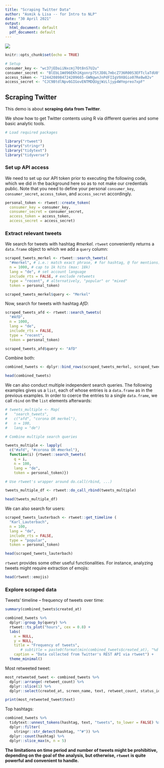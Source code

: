 ```yaml
---
title: "Scraping Twitter Data"
author: "Asmik & Lisa -- for Intro to NLP"
date: "30 April 2021"
output:
  html_document: default
  pdf_document: default
---
```


![](../../Logo_Consulting.JPG)

```r
knitr::opts_chunk$set(echo = TRUE)

# Setup 
consumer_key <- "wc37jEDaiiNxcmj7Ot8nS7U2u"
consumer_secret <- "BlEbL1Wd96EKh1Kgonrp7StJD8L7mbcZ736R00S3EFTclaTdU0"
access_token <- "1244208984724209665-GWNgwnJnPdFIIgV9X8Gio07Re8w82v"
access_secret <- "CJC9BtdlNpv6GIGovENTMDQUgjWzLljyp4WYepreo7xpF"
```

## Scraping Twitter

This demo is about **scraping data from Twitter**.

We show how to get Twitter contents using R via different queries and some basic analytic tools.

```r
# Load required packages

library("rtweet")
library("stringr")
library("tidytext")
library("tidyverse")
```

### Set up API access

We need to set up our API token prior to executing the following code, which we did in the background here so as to not make our credentials public.
Note that you need to define your personal `consumer_key`, `consumer_secret`, `access_token`, and `access_secret` accordingly.

```r

personal_token <- rtweet::create_token(
  consumer_key = consumer_key,
  consumer_secret = consumer_secret,
  access_token = access_token,
  access_secret = access_secret)

```

### Extract relevant tweets

We search for tweets with hashtag *#merkel*. `rtweet` conveniently returns a `data.frame` object to which we add a `query` column:

```r
scraped_tweets_merkel <- rtweet::search_tweets(
  "#merkel", # i.e.: match exact phrase, # for hashtag, @ for mentions)
  n = 1000, # cap to 1k hits (max: 18k)
  lang = "de", # set account language
  include_rts = FALSE, # exclude retweets
  type = "recent", # alternatively, "popular" or "mixed"
  token = personal_token)

scraped_tweets_merkel$query <- "Merkel"

```
Now, search for tweets with hashtag *AfD*:

```r
scraped_tweets_afd <- rtweet::search_tweets(
  "#AfD",
  n = 1000,
  lang = "de", 
  include_rts = FALSE, 
  type = "recent",
  token = personal_token)

scraped_tweets_afd$query <- "AfD"
```

Combine both:

```r
combined_tweets <- dplyr::bind_rows(scraped_tweets_merkel, scraped_tweets_afd)

head(combined_tweets)
```

We can also conduct multiple independent search queries. The following examples gives us a `list`, each of whose entries is a `data.frame` as in the previous examples. In order to coerce the entries to a single `data.frame`, we call `rbind` on the `list` elements afterwards: 

```r
# tweets_multiple <- Map(
#   "search_tweets",
#   c("afd", "corona OR merkel"),
#   n = 100,
#   lang = "de")
```

```r

# Combine multiple search queries

tweets_multiple <- lapply(
  c("#afd", "#corona OR #merkel"),
  function(i) {rtweet::search_tweets(
    q = i, 
    n = 100,
    lang = "de", 
    token = personal_token)})

# Use rtweet's wrapper around do.call(rbind, ...)

tweets_multiple_df <- rtweet::do_call_rbind(tweets_multiple) 

head(tweets_multiple_df)

```

We can also search for users:

```r
scraped_tweets_lauterbach <- rtweet::get_timeline (
  "Karl_Lauterbach",
  n = 100,
  lang = "de", 
  include_rts = FALSE, 
  type = "popular",
  token = personal_token)

head(scraped_tweets_lauterbach)

```

`rtweet` provides some other useful functionalities. For instance, analyzing tweets might require extraction of emojis:

```r
head(rtweet::emojis)
```

### Explore scraped data

Tweets' timeline -- frequency of tweets over time: 

```r
summary(combined_tweets$created_at)
```

```r
combined_tweets %>%
  dplyr::group_by(query) %>%
  rtweet::ts_plot("hours", cex = 0.8) +
  labs(
    x = NULL, 
    y = NULL,
    title = "Frequency of tweets",
       # subtitle = paste0(format(min(combined_tweets$created_at), "%d %B %Y"), " to ", format(max(combined_tweets$created_at),"%d %B %Y")),
    caption = "Data collected from Twitter's REST API via rtweet") +
  theme_minimal() 
```

Most retweeted tweet: 

```r
most_retweeted_tweet <- combined_tweets %>% 
  dplyr::arrange(-retweet_count) %>%
  dplyr::slice(1) %>% 
  dplyr::select(created_at, screen_name, text, retweet_count, status_id)

print(most_retweeted_tweet$text)
```

Top hashtags: 

```r

combined_tweets %>% 
  tidytext::unnest_tokens(hashtag, text, "tweets", to_lower = FALSE) %>%
  dplyr::filter(
    stringr::str_detect(hashtag, "^#")) %>%
  dplyr::count(hashtag) %>%
  dplyr::slice_max(n, n = 5)
```

**The limitations on time period and number of tweets might be prohibitive, depending on the goal of the analysis, but otherwise, `rtweet` is quite powerful and convenient to handle.**
